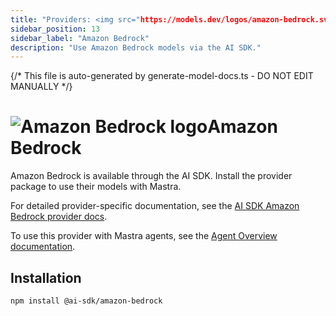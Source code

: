 ```yaml
---
title: "Providers: <img src="https://models.dev/logos/amazon-bedrock.svg" alt="Amazon Bedrock logo" className="inline w-8 h-8 mr-2 align-middle dark:invert dark:brightness-0 dark:contrast-200" />Amazon Bedrock | Models | Mastra Docs"
sidebar_position: 13
sidebar_label: "Amazon Bedrock"
description: "Use Amazon Bedrock models via the AI SDK."
---
```


{/* This file is auto-generated by generate-model-docs.ts - DO NOT EDIT MANUALLY */}

# <img src="https://models.dev/logos/amazon-bedrock.svg" alt="Amazon Bedrock logo" className="inline w-8 h-8 mr-2 align-middle dark:invert dark:brightness-0 dark:contrast-200" />Amazon Bedrock

Amazon Bedrock is available through the AI SDK. Install the provider package to use their models with Mastra.

For detailed provider-specific documentation, see the [AI SDK Amazon Bedrock provider docs](https://ai-sdk.dev/providers/ai-sdk-providers/amazon-bedrock).

To use this provider with Mastra agents, see the [Agent Overview documentation](/en/docs/agents/overview).

## Installation

```bash npm2yarn copy
npm install @ai-sdk/amazon-bedrock
```
